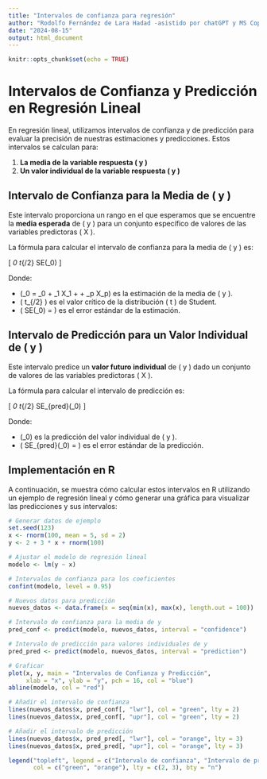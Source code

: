 ```yaml
---
title: "Intervalos de confianza para regresión"
author: "Rodolfo Fernández de Lara Hadad -asistido por chatGPT y MS Copilot"
date: "2024-08-15"
output: html_document
---
```


```r
knitr::opts_chunk$set(echo = TRUE)
```

# Intervalos de Confianza y Predicción en Regresión Lineal

En regresión lineal, utilizamos intervalos de confianza y de predicción para evaluar la precisión de nuestras estimaciones y predicciones. Estos intervalos se calculan para:

1. **La media de la variable respuesta \( y \)**
2. **Un valor individual de la variable respuesta \( y \)**

## Intervalo de Confianza para la Media de \( y \)

Este intervalo proporciona un rango en el que esperamos que se encuentre la **media esperada** de \( y \) para un conjunto específico de valores de las variables predictoras \( X \).

La fórmula para calcular el intervalo de confianza para la media de \( y \) es:

\[
\hat{y}_0 \pm t_{\alpha/2} \cdot SE(\hat{y}_0)
\]

Donde:

- \(\hat{y}_0 = \hat{\beta}_0 + \hat{\beta}_1 X_1 + \dots + \hat{\beta}_p X_p\) es la estimación de la media de \( y \).
- \( t_{\alpha/2} \) es el valor crítico de la distribución \( t \) de Student.
- \( SE(\hat{y}_0) = \sqrt{\sigma^2 \left( 1/n + \frac{(X_0 - \bar{X})^2}{\sum_{i=1}^n (X_i - \bar{X})^2} \right)} \) es el error estándar de la estimación.

## Intervalo de Predicción para un Valor Individual de \( y \)

Este intervalo predice un **valor futuro individual** de \( y \) dado un conjunto de valores de las variables predictoras \( X \).

La fórmula para calcular el intervalo de predicción es:

\[
\hat{y}_0 \pm t_{\alpha/2} \cdot SE_{pred}(\hat{y}_0)
\]

Donde:

- \(\hat{y}_0\) es la predicción del valor individual de \( y \).
- \( SE_{pred}(\hat{y}_0) = \sqrt{\sigma^2 \left( 1 + 1/n + \frac{(X_0 - \bar{X})^2}{\sum_{i=1}^n (X_i - \bar{X})^2} \right)} \) es el error estándar de la predicción.

## Implementación en R

A continuación, se muestra cómo calcular estos intervalos en R utilizando un ejemplo de regresión lineal y cómo generar una gráfica para visualizar las predicciones y sus intervalos:

```r
# Generar datos de ejemplo
set.seed(123)
x <- rnorm(100, mean = 5, sd = 2)
y <- 2 + 3 * x + rnorm(100)

# Ajustar el modelo de regresión lineal
modelo <- lm(y ~ x)

# Intervalos de confianza para los coeficientes
confint(modelo, level = 0.95)

# Nuevos datos para predicción
nuevos_datos <- data.frame(x = seq(min(x), max(x), length.out = 100))

# Intervalo de confianza para la media de y
pred_conf <- predict(modelo, nuevos_datos, interval = "confidence")

# Intervalo de predicción para valores individuales de y
pred_pred <- predict(modelo, nuevos_datos, interval = "prediction")

# Graficar
plot(x, y, main = "Intervalos de Confianza y Predicción",
     xlab = "x", ylab = "y", pch = 16, col = "blue")
abline(modelo, col = "red")

# Añadir el intervalo de confianza
lines(nuevos_datos$x, pred_conf[, "lwr"], col = "green", lty = 2)
lines(nuevos_datos$x, pred_conf[, "upr"], col = "green", lty = 2)

# Añadir el intervalo de predicción
lines(nuevos_datos$x, pred_pred[, "lwr"], col = "orange", lty = 3)
lines(nuevos_datos$x, pred_pred[, "upr"], col = "orange", lty = 3)

legend("topleft", legend = c("Intervalo de confianza", "Intervalo de predicción"),
       col = c("green", "orange"), lty = c(2, 3), bty = "n")
```

